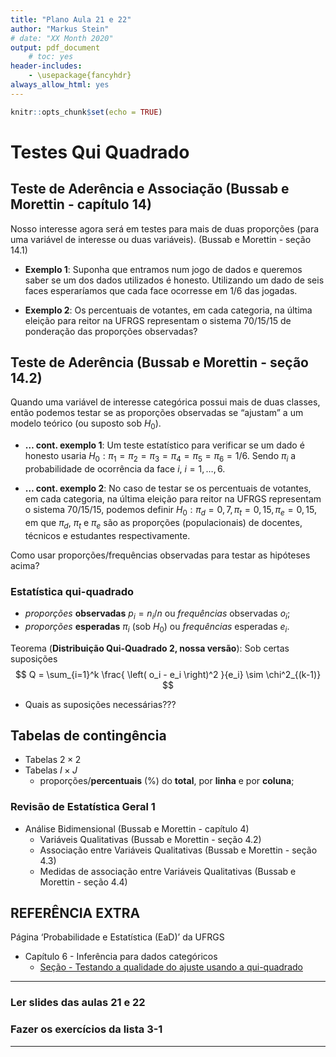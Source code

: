 ```yaml
---
title: "Plano Aula 21 e 22"
author: "Markus Stein"
# date: "XX Month 2020"
output: pdf_document
    # toc: yes
header-includes:
    - \usepackage{fancyhdr}
always_allow_html: yes
---
```

\addtolength{\headheight}{1.0cm} 
\pagestyle{fancyplain} 
\lhead{\includegraphics[height=1.5cm]{LogoIME.png}}
\rhead{\includegraphics[height=1.5cm]{images.jpeg}}
\chead{UNIVERSIDADE FEDERAL DO RIO GRANDE DO SUL \\
INSTITUTO DE MATEMÁTICA E ESTATÍSTICA \\
DEPARTAMENTO DE ESTATÍSTICA \\
\vspace{0.3cm}
MAT02215 - Estatística Geral 2 - 2021/2
}
\renewcommand{\headrulewidth}{0pt} 


```r
knitr::opts_chunk$set(echo = TRUE)
```

# Testes Qui Quadrado
## Teste de Aderência e Associação (Bussab e Morettin - capítulo 14)
Nosso interesse agora será em testes para mais de duas proporções (para uma variável de interesse ou duas variáveis). (Bussab e Morettin - seção 14.1) 

* **Exemplo 1**: Suponha que entramos num jogo de dados e queremos saber se um dos dados utilizados é honesto. Utilizando um dado de seis faces esperaríamos que cada face ocorresse em 1/6 das jogadas.

* **Exemplo 2**: Os percentuais de votantes, em cada categoria, na última eleição para reitor na UFRGS representam o sistema 70/15/15 de ponderação das proporções observadas?


## Teste de Aderência (Bussab e Morettin - seção 14.2)
Quando uma variável de interesse categórica possui mais de duas classes, então podemos testar se as proporções observadas se "ajustam" a um modelo teórico (ou suposto sob $H_0$).

* **... cont. exemplo 1**: Um teste estatístico para verificar se um dado é honesto usaria $H_0: \pi_1 = \pi_2 = \pi_3 = \pi_4 = \pi_5 = \pi_6 = 1/6$. Sendo $\pi_i$ a probabilidade de ocorrência da face $i$, $i=1,\ldots,6$.

* **... cont. exemplo 2**: No caso de testar se os percentuais de votantes, em cada categoria, na última eleição para reitor na UFRGS representam o sistema 70/15/15, podemos definir $H_0: \pi_d = 0,7, \pi_t = 0,15, \pi_e = 0,15$, em que $\pi_d$, $\pi_t$ e $\pi_e$ são as proporções (populacionais) de docentes, técnicos e estudantes respectivamente. 

Como usar proporções/frequências observadas para testar as hipóteses acima?

\vspace{0.5cm}

### Estatística qui-quadrado
* *proporções* **observadas** $p_i = n_i / n$ ou *frequências* observadas $o_i$; 
* *proporções* **esperadas** $\pi_i$ (sob $H_0$) ou *frequências* esperadas $e_i$.  
  
Teorema (**Distribuição Qui-Quadrado 2, nossa versão**): Sob certas suposições  
$$ Q = \sum_{i=1}^k \frac{ \left( o_i - e_i \right)^2 }{e_i} \sim \chi^2_{(k-1)} $$

* Quais as suposições necessárias???


\vspace{0.5cm}

## Tabelas de contingência 
* Tabelas $2 \times 2$
* Tabelas $I \times J$
    + proporções/**percentuais** (%) do **total**, por **linha** e por **coluna**;

### Revisão de Estatística Geral 1
* Análise Bidimensional (Bussab e Morettin - capítulo 4)
    + Variáveis Qualitativas (Bussab e Morettin - seção 4.2)
    + Associação entre Variáveis Qualitativas (Bussab e Morettin - seção 4.3)
    + Medidas de associação entre Variáveis Qualitativas (Bussab e Morettin - seção 4.4)

\vspace{0.5cm}


<!-- ## Para a prova 2 -->
<!-- * Ter o formulário em mãos. -->

<!-- Importante lembrar -->

<!-- * Suposições. -->
<!-- * Interpretações. -->
<!-- * Valor *p*,  para o teste ANOVA também. -->

\vspace{1cm}

## REFERÊNCIA EXTRA
Página 'Probabilidade e Estatística (EaD)' da UFRGS  

* Capítulo 6 - Inferência para dados categóricos 
    + [Seção - Testando a qualidade do ajuste usando a qui-quadrado](https://www.ufrgs.br/probabilidade-estatistica/livro/cpt6/ch6_inf_cat.html#testando-a-qualidade-do-ajuste-usando-a-qui-quadrado-t%C3%B3pico-especial)

\vspace{1cm}

***
### Ler slides das aulas 21 e 22
### Fazer os exercícios da lista 3-1
<!-- ### Fazer avaliação parcial da área 2 - PROVA 2!!! -->
***

